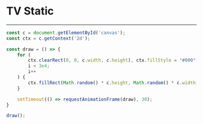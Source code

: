 # TV Static
---

```javascript
const c = document.getElementById('canvas');
const ctx = c.getContext('2d');

const draw = () => {
	for (
		ctx.clearRect(0, 0, c.width, c.height), ctx.fillStyle = "#000", i = 0;
		i < 3e4;
		i++
	) {
		ctx.fillRect(Math.random() * c.height, Math.random() * c.width, 3, 3);
	}

	setTimeout(() => requestAnimationFrame(draw), 30);
}

draw();
```